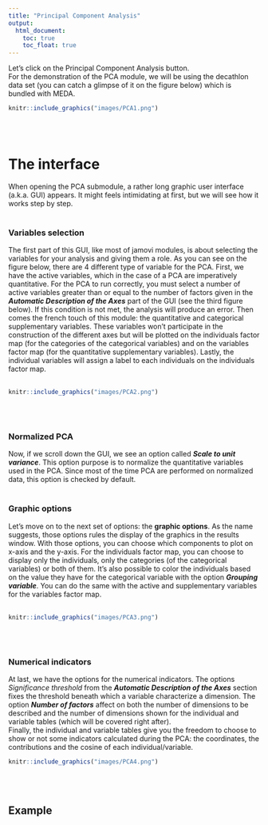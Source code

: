 ```yaml
---
title: "Principal Component Analysis"
output:
  html_document:
    toc: true
    toc_float: true
---
```


Let's click on the Principal Component Analysis button.\
For the demonstration of the PCA module, we will be using the decathlon data set (you can catch a glimpse of it on the figure below) which is bundled with MEDA.

```r
knitr::include_graphics("images/PCA1.png")
```
<br><br />

# **The interface**

When opening the PCA submodule, a rather long graphic user interface (a.k.a. GUI) appears.  It might feels intimidating at first, but we will see how it works step by step.
<br><br />

### Variables selection

The first part of this GUI, like most of jamovi modules, is about selecting the variables for your analysis and giving them a role. As you can see on the figure below, there are 4 different type of variable for the PCA. First, we have the active variables, which in the case of a PCA are imperatively quantitative. For the PCA to run correctly, you must select a number of active variables greater than or equal to the number of factors given in the __*Automatic Description of the Axes*__ part of the GUI (see the third figure below). If this condition is not met, the analysis will produce an error. Then comes the french touch of this module: the quantitative and categorical supplementary variables. These variables won't participate in the construction of the different axes but will be plotted on the individuals factor map (for the categories of the categorical variables) and on the variables factor map (for the quantitative supplementary variables). Lastly, the individual variables will assign a label to each individuals on the individuals factor map.
<br><br />
```r
knitr::include_graphics("images/PCA2.png")
```
<br><br />

### Normalized PCA
Now, if we scroll down the GUI, we see an option called __*Scale to unit variance*__. This option purpose is to normalize the quantitative variables used in the PCA. Since most of the time PCA are performed on normalized data, this option is checked by default.
<br><br />

### Graphic options
Let's move on to the next set of options: the **graphic options**. As the name suggests, those options rules the display of the graphics in the results window. With those options, you can choose which components to plot on x-axis and the y-axis. For the individuals factor map, you can choose to display only the individuals, only the categories (of the categorical variables) or both of them. It's also possible to color the individuals based on the value they have for the categorical variable with the option _**Grouping variable**_. You can do the same with the active and supplementary variables for the variables factor map.
<br><br />
```r
knitr::include_graphics("images/PCA3.png")
```
<br><br />

### Numerical indicators
At last, we have the options for the numerical indicators. The options *Significance threshold* from the __*Automatic Description of the Axes*__ section fixes the threshold beneath which a variable characterize a dimension. The option __*Number of factors*__ affect on both the number of dimensions to be described and the number of dimensions shown for the individual and variable tables (which will be covered right after).\
Finally, the individual and variable tables give you the freedom to choose to show or not some indicators calculated during the PCA: the coordinates, the contributions and the cosine of each individual/variable.

```r
knitr::include_graphics("images/PCA4.png")
```
<br><br />

## **Example**

